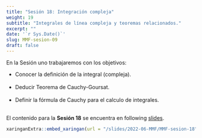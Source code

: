 ```yaml
---
title: "Sesión 18: Integración compleja"
weight: 19
subtitle: "Integrales de línea compleja y teoremas relacionados."
excerpt: ""
date: '`r Sys.Date()`'
slug: MMF-sesion-09
draft: false
---
```


En la Sesión uno trabajaremos con los objetivos: 

  * Conocer la definición de la integral (compleja). <br/><br/>
 * Deducir Teorema de Cauchy-Goursat. <br/><br/>
 * Definir la fórmula de Cauchy para el calculo de integrales. <br/><br/>


El contenido para la **Sesión 18** se encuentra en following [slides](/slides/2022-06-MMF/MMF-sesion-18).

```r
xaringanExtra::embed_xaringan(url = "/slides/2022-06-MMF/MMF-sesion-18", ratio = "4:3")
```